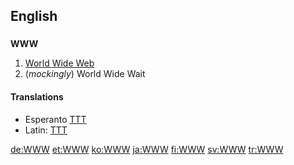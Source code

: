 ==English==
==={{initialism}}===
'''WWW'''

#[[World Wide Web]]
#(''mockingly'') World Wide Wait

====Translations====
* Esperanto [[TTT]]
* Latin: [[TTT]]

[[de:WWW]]
[[et:WWW]]
[[ko:WWW]]
[[ja:WWW]]
[[fi:WWW]]
[[sv:WWW]]
[[tr:WWW]]